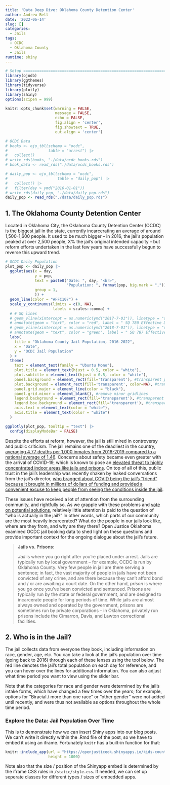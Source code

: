 ```yaml
---
title: 'Data Deep Dive: Oklahoma County Detention Center'
author: Andrew Bell
date: '2022-06-14'
slug: []
categories:
  - Jails
tags:
  - OCDC
  - Oklahoma County
  - Jails
runtime: shiny
---
```


```r
# Setup ========================================================================
library(ojodb)
library(ggthemes)
library(tidyverse)
library(plotly)
library(shiny)
options(scipen = 999)

knitr::opts_chunk$set(warning = FALSE, 
                      message = FALSE,
                      echo = FALSE,
                      fig.align = 'center',
                      fig.showtext = TRUE,
                      out.align = 'center')

# OCDC Data
# books <- ojo_tbl(schema = "ocdc",
#                  table = "arrest") |>
#   collect()
# write_rds(books, "./data/ocdc_books.rds")
# book_data <- read_rds("./data/ocdc_books.rds")

# daily_pop <- ojo_tbl(schema = "ocdc",
#                      table = "daily_pop") |>
#   collect() |>
#   filter(day > ymd("2016-01-01"))
# write_rds(daily_pop, "./data/daily_pop.rds")
daily_pop <- read_rds("./data/daily_pop.rds")

```

## 1. The Oklahoma County Detention Center

Located in Oklahoma City, the Oklahoma County Detention Center (OCDC) is the biggest jail in the state, currently incarcerating an average of around 1,500-1,600 people. It used to be much bigger -- in 2016, the jail's population peaked at over 2,500 people, X% the jail's original intended capacity -- but reform efforts undertaken in the last few years have successfully begun to reverse this upward trend.

```r
# OCDC Daily Population
plot_pop <- daily_pop |>
  ggplot(aes(x = day, 
             y = pop,
             text = paste0("Date: ", day, "<br>",
                           "Population: ", format(pop, big.mark = ",")),
             group = 1,
             )) +
  geom_line(color = "#FFC107") +
  scale_y_continuous(limits = c(0, NA),
                     labels = scales::comma) +
  # # SQ lines
  # geom_vline(xintercept = as.numeric(ymd("2017-7-01")), linetype = "dashed", color = "red") +
  # annotate(geom = "text", color = "red", label = " SQ 780 Effective Date", x = ymd("2017-7-01"), y = 800) +
  # geom_vline(xintercept = as.numeric(ymd("2018-7-01")), linetype = "dashed", color = "green") +
  # annotate(geom = "text", color = "green", label = " SQ 787 Effective Date", x = ymd("2018-7-01"), y = 1200) +
  labs(
    title = "Oklahoma County Jail Population, 2016-2022",
    x = "Date",
    y = "OCDC Jail Population"
  ) +
  theme(
    text = element_text(family = "Ubuntu Mono"),
    plot.title = element_text(hjust = 0.5, color = "white"),
    plot.subtitle = element_text(hjust = 0.5, color = "white"),
    panel.background = element_rect(fill='transparent'), #transparent panel bg
    plot.background = element_rect(fill='transparent', color=NA), #transparent plot bg
    panel.grid.major = element_line(color = "black"),
    panel.grid.minor = element_blank(), #remove minor gridlines
    legend.background = element_rect(fill='transparent'), #transparent legend bg
    legend.box.background = element_rect(fill='transparent'), #transparent legend panel,
    axis.text = element_text(color = "white"),
    axis.title = element_text(color = "white")
  ) 

ggplotly(plot_pop, tooltip = "text") |>
  config(displayModeBar = FALSE)

```

Despite the efforts at reform, however, the jail is still mired in controversy and public criticism. The jail remains one of the deadliest in the country, [averaging 4.77 deaths per 1,000 inmates from 2016-2019 compared to a national average of 1.46](https://oklahomawatch.org/2021/02/09/oklahomas-jail-mortality-rate-ranks-second-in-nation/). Concerns about safety became even greater with the arrival of COVID-19, which is known to pose an [elevated threat to highly concentrated indoor areas like jails and prisons](https://okpolicy.org/reducing-our-incarceration-population-is-a-matter-of-public-safety-and-public-health/). On top of all of this, public trust in the jail's leadership was recently shaken by leaked conversations from the jail's director, [who bragged about COVID being the jail's "friend" because it brought in millions of dollars of funding and provided a convenient excuse to keep people from seeing the conditions inside the jail](https://kfor.com/news/local/i-dont-see-this-as-a-big-deal-jail-trust-members-react-after-jail-administrator-recorded-saying-covid-is-our-friend/).

These issues have received a lot of attention from the surrounding community, and rightfully so. As we grapple with these problems and [vote on potential solutions](https://www.oklahoman.com/story/news/2022/04/05/bond-election-scheduled-june-28-oklahoma-county-jail-funding/7248068001/), relatively little attention is paid to the question of "who is actually in the jail?" In other words, which parts of our community are the most heavily incarcerated? What do the people in our jails look like, where are they from, and why are they there? Open Justice Oklahoma examined OCDC jail booking data to shed light on these questions and provide important context for the ongoing dialogue about the jail's future.

> **Jails vs. Prisons:**
>
> *Jail* is where you go right after you're placed under arrest. Jails are typically run by local government -- for example, OCDC is run by Oklahoma County. Very few people in jail are there serving a sentence; in fact, the vast majority of people in jails have not been convicted of any crime, and are there because they can't afford bond and / or are awaiting a court date. On the other hand, *prison* is where you go once you've been convicted and sentenced. Prisons are typically run by the state or federal government, and are designed to incarcerate people for long periods of time. While jails are almost always owned and operated by the government, prisons are sometimes run by private corporations -- in Oklahoma, privately run prisons include the Cimarron, Davis, and Lawton correctional facilities.

## 2. Who is in the Jail?

The jail collects data from everyone they book, including information on race, gender, age, etc. You can take a look at the jail's population over time (going back to 2016) through each of these lenses using the tool below. The red line denotes the jail's total population on each day for reference, and you can hover over the lines for additional information. You can also adjust what time period you want to view using the slider bar.

Note that the categories for race and gender were determined by the jail's intake forms, which have changed a few times over the years; for example, options for "Biracial / more than one race" or "other gender" were not added until recently, and were thus not available as options throughout the whole time period.

### Explore the Data: Jail Population Over Time

This is to demonstrate how we can insert Shiny apps into our blog posts. We can't write it directly within the .Rmd file of the post, so we have to embed it using an iframe. Fortunately `knitr` has a built-in function for that:

```r
knitr::include_app(url = "https://openjusticeok.shinyapps.io/kids-count-map-test/",
                   height = 1000)
```

Note also that the size / position of the Shinyapp embed is determined by the iframe CSS rules in `/static/style.css`. If needed, we can set up seperate classes for different types / sizes of embedded apps.
